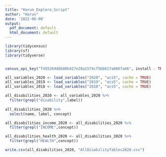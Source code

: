 ```yaml
---
title: "Harun_Explore_Script"
author: "Harun"
date: '2022-06-08'
output:
  pdf_document: default
  html_document: default
---
```


```r
library(tidycensus)
library(sf)
library(tidyverse)


census_api_key("f455269d8b80b427e28a1574cf5bb617a086fa46", install - TRUE)
```

```r
all_variables_2020 <- load_variables("2020", "acs5", cache = TRUE)
all_variables_2019 <- load_variables("2019", "acs5", cache = TRUE)
all_variables_2018 <- load_variables("2018", "acs5", cache = TRUE)

all_disabilities_2020 <- all_variables_2020 %>%
  filter(grepl("disability",label))
  
all_disabilities_2020 %>%
  select(name, label, concept)
```

```r
all_disabilities_income_2020 <- all_disabilities_2020 %>%
  filter(grepl("INCOME",concept))

all_disabilities_health_2020 <- all_disabilities_2020 %>%
  filter(grepl("HEALTH",concept))
```

```r
write.csv(all_disabilities_2020, "AllDisabilityTables2020.csv")
```



